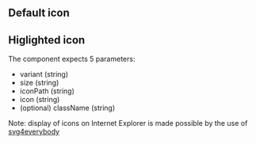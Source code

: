 


## Default icon

<Playground playgroundLink="/storybook/eu/index.html?selectedKind=Icon&selectedStory=default&stories=0">
  <Icon
    variant=""
    size="l"
    iconPath={svgSprite}
    icon={demoContentAudio.icon}
  />
</Playground>

## Higlighted icon

<Playground playgroundLink="/storybook/eu/index.html?selectedKind=Icon&selectedStory=highlight&stories=0">
  <Icon
    variant="highlight"
    size="l"
    iconPath={svgSprite}
    icon={demoContentAudio.icon}
  />
</Playground>

The component expects 5 parameters:

- variant (string)
- size (string)
- iconPath (string)
- icon (string)
- (optional) className (string)

Note: display of icons on Internet Explorer is made possible by the use of [svg4everybody](https://github.com/jonathantneal/svg4everybody)
